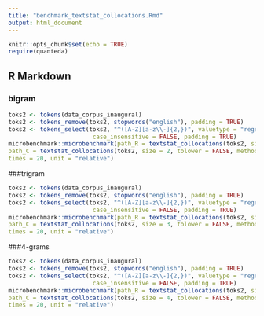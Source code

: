 ```yaml
---
title: "benchmark_textstat_collocations.Rmd"
output: html_document
---
```


```r
knitr::opts_chunk$set(echo = TRUE)
require(quanteda)
```

## R Markdown
### bigram
```r
toks2 <- tokens(data_corpus_inaugural)
toks2 <- tokens_remove(toks2, stopwords("english"), padding = TRUE)
toks2 <- tokens_select(toks2, "^([A-Z][a-z\\-]{2,})", valuetype = "regex", 
                        case_insensitive = FALSE, padding = TRUE)
microbenchmark::microbenchmark(path_R = textstat_collocations(toks2, size = 2, tolower = FALSE, method="all", path=1),  
path_C = textstat_collocations(toks2, size = 2, tolower = FALSE, method="all", path=2), 
times = 20, unit = "relative")
```

###trigram
```r
toks2 <- tokens(data_corpus_inaugural)
toks2 <- tokens_remove(toks2, stopwords("english"), padding = TRUE)
toks2 <- tokens_select(toks2, "^([A-Z][a-z\\-]{2,})", valuetype = "regex", 
                        case_insensitive = FALSE, padding = TRUE)
microbenchmark::microbenchmark(path_R = textstat_collocations(toks2, size = 3, tolower = FALSE, method="all", path=1),  
path_C = textstat_collocations(toks2, size = 3, tolower = FALSE, method="all", path=2), 
times = 20, unit = "relative")
```

###4-grams
```r
toks2 <- tokens(data_corpus_inaugural)
toks2 <- tokens_remove(toks2, stopwords("english"), padding = TRUE)
toks2 <- tokens_select(toks2, "^([A-Z][a-z\\-]{2,})", valuetype = "regex", 
                        case_insensitive = FALSE, padding = TRUE)
microbenchmark::microbenchmark(path_R = textstat_collocations(toks2, size = 4, tolower = FALSE, method="all", path=1),  
path_C = textstat_collocations(toks2, size = 4, tolower = FALSE, method="all", path=2), 
times = 20, unit = "relative")
```
